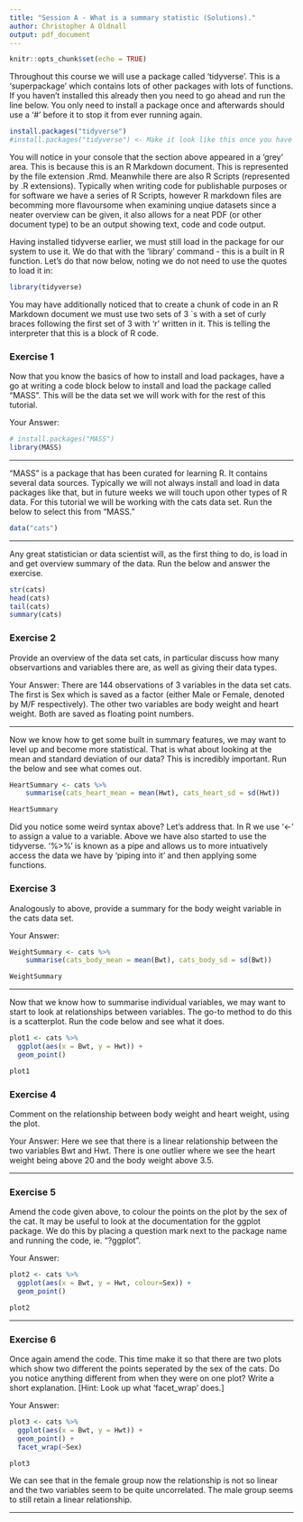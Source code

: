 ```yaml
---
title: "Session A - What is a summary statistic (Solutions)."
author: Christopher A Oldnall
output: pdf_document
---
```


```r
knitr::opts_chunk$set(echo = TRUE)
```

Throughout this course we will use a package called 'tidyverse'. This is a 'superpackage' which contains lots of other packages with lots of functions. If you haven't installed this already then you need to go ahead and run the line below. You only need to install a package once and afterwards should use a '#' before it to stop it from ever running again.

```r
install.packages("tidyverse")
#install.packages("tidyverse") <- Make it look like this once you have it installed.
```

You will notice in your console that the section above appeared in a 'grey' area. This is because this is an R Markdown document. This is represented by the file extension .Rmd. Meanwhile there are also R Scripts (represented by .R extensions). Typically when writing code for publishable purposes or for software we have a series of R Scripts, however R markdown files are becomming more flavoursome when examining unqiue datasets since a neater overview can be given, it also allows for a neat PDF (or other document type) to be an output showing text, code and code output.

Having installed tidyverse earlier, we must still load in the package for our system to use it. We do that with the 'library' command - this is a built in R function. Let's do that now below, noting we do not need to use the quotes to load it in:

```r
library(tidyverse)
```

You may have additionally noticed that to create a chunk of code in an R Markdown document we must use two sets of 3 `s with a set of curly braces following the first set of 3 with 'r' written in it. This is telling the interpreter that this is a block of R code.

### Exercise 1
Now that you know the basics of how to install and load packages, have a go at writing a code block below to install and load the package called "MASS". This will be the data set we will work with for the rest of this tutorial.

Your Answer:
```r
# install.packages("MASS")
library(MASS)
```

-------------

"MASS" is a package that has been curated for learning R. It contains several data sources. Typically we will not always install and load in data packages like that, but in future weeks we will touch upon other types of R data. For this tutorial we will be working with the cats data set. Run the below to select this from "MASS."

```r
data("cats")
```

-------------

Any great statistician or data scientist will, as the first thing to do, is load in and get overview summary of the data. Run the below and answer the exercise.

```r
str(cats)
head(cats)
tail(cats)
summary(cats)
```

### Exercise 2
Provide an overview of the data set cats, in particular discuss how many observartions and variables there are, as well as giving their data types.

Your Answer:
There are 144 observations of 3 variables in the data set cats. The first is Sex which is saved as a factor (either Male or Female, denoted by M/F respectively). The other two variables are body weight and heart weight. Both are saved as floating point numbers. 

-------------

Now we know how to get some built in summary features, we may want to level up and become more statistical. That is what about looking at the mean and standard deviation of our data? This is incredibly important. Run the below and see what comes out.

```r
HeartSummary <- cats %>%
    summarise(cats_heart_mean = mean(Hwt), cats_heart_sd = sd(Hwt))

HeartSummary
```

Did you notice some weird syntax above? Let's address that. In R we use '<-' to assign a value to a variable. Above we have also started to use the tidyverse. '%>%' is known as a pipe and allows us to more intuatively access the data we have by 'piping into it' and then applying some functions.

### Exercise 3
Analogously to above, provide a summary for the body weight variable in the cats data set.

Your Answer:
```r
WeightSummary <- cats %>%
    summarise(cats_body_mean = mean(Bwt), cats_body_sd = sd(Bwt))

WeightSummary
```
-------------

Now that we know how to summarise individual variables, we may want to start to look at relationships between variables. The go-to method to do this is a scatterplot. Run the code below and see what it does.

```r
plot1 <- cats %>%
  ggplot(aes(x = Bwt, y = Hwt)) +
  geom_point()

plot1
```

### Exercise 4
Comment on the relationship between body weight and heart weight, using the plot.

Your Answer:
Here we see that there is a linear relationship between the two variables Bwt and Hwt. There is one outlier where we see the heart weight being above 20 and the body weight above 3.5. 

-------------

### Exercise 5
Amend the code given above, to colour the points on the plot by the sex of the cat. It may be useful to look at the documentation for the ggplot package. We do this by placing a question mark next to the package name and running the code, ie. "?ggplot".

Your Answer:
```r
plot2 <- cats %>%
  ggplot(aes(x = Bwt, y = Hwt, colour=Sex)) +
  geom_point()

plot2
```
-------------

### Exercise 6
Once again amend the code. This time make it so that there are two plots which show two different the points seperated by the sex of the cats. Do you notice anything different from when they were on one plot? Write a short explanation.
[Hint: Look up what 'facet_wrap' does.]

Your Answer:
```r
plot3 <- cats %>%
  ggplot(aes(x = Bwt, y = Hwt)) +
  geom_point() +
  facet_wrap(~Sex)

plot3
```
We can see that in the female group now the relationship is not so linear and the two variables seem to be quite uncorrelated. The male group seems to still retain a linear relationship.

-------------